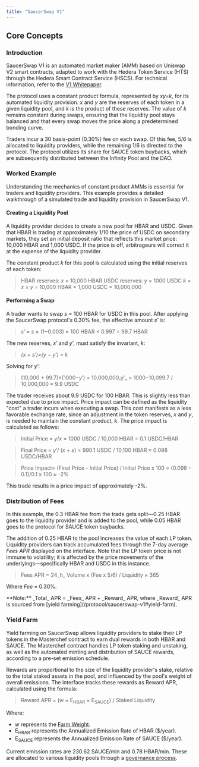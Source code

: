 ```yaml
---
title: "SaucerSwap V1"
---
```


## Core Concepts

### Introduction

SaucerSwap V1 is an automated market maker (AMM) based on Uniswap V2 smart contracts, adapted to work with the Hedera Token Service (HTS) through the Hedera Smart Contract Service (HSCS). For technical information, refer to the [V1 Whitepaper](https://www.saucerswap.finance/whitepaper.pdf).

The protocol uses a constant product formula, represented by _xy=k_, for its automated liquidity provision. _x_ and _y_ are the reserves of each token in a given liquidity pool, and _k_ is the product of these reserves. The value of _k_ remains constant during swaps, ensuring that the liquidity pool stays balanced and that every swap moves the price along a predetermined bonding curve.

Traders incur a 30 basis-point (0.30%) fee on each swap. Of this fee, 5/6 is allocated to liquidity providers, while the remaining 1/6 is directed to the protocol. The protocol utilizes its share for SAUCE token buybacks, which are subsequently distributed between the Infinity Pool and the DAO.

### Worked Example

Understanding the mechanics of constant product AMMs is essential for traders and liquidity providers. This example provides a detailed walkthrough of a simulated trade and liquidity provision in SaucerSwap V1.

#### Creating a Liquidity Pool

A liquidity provider decides to create a new pool for HBAR and USDC. Given that HBAR is trading at approximately 1/10 the price of USDC on secondary markets, they set an initial deposit ratio that reflects this market price: 10,000 HBAR and 1,000 USDC. If the price is off, arbitrageurs will correct it at the expense of the liquidity provider.

The constant product _k_ for this pool is calculated using the initial reserves of each token:

> HBAR reserves: _x_ ​= 10,000 HBAR USDC reserves: _y_ = 1000 USDC _k_ = _x_ × _y_ = 10,000 HBAR × 1,000 USDC = 10,000,000 ​

#### Performing a Swap

A trader wants to swap _s_ = 100 HBAR for USDC in this pool. After applying the SaucerSwap protocol'_s_ 0.30% fee, the effective amount _s′_ is:

> _s′_ = _s_ × (1−0.003) = 100 HBAR × 0.997 = 99.7 HBAR

The new reserves, _x′_ and _y′_, must satisfy the invariant, _k_:

> _(x + s′)×(y − y′) = k_

Solving for _y′_:

> (10,000 + 99.7)×(1000−_y′_) = 10,000,000_y′_ = 1000−10,099.7 / 10,000,000 ​≈ 9.9 USDC

The trader receives about 9.9 USDC for 100 HBAR. This is slightly less than expected due to price impact. Price impact can be defined as the liquidity "cost" a trader incurs when executing a swap. This cost manifests as a less favorable exchange rate, since an adjustment in the token reserves, _x_ and _y_, is needed to maintain the constant product, _k_. The price impact is calculated as follows:

> Initial Price = _y_/_x_ = 1000 USDC / 10,000 HBAR = 0.1 USDC/HBAR

> Final Price = _y′_/ (_x + s_) = 990.1 USDC / 10,100 HBAR ≈ 0.098 USDC/HBAR

> Price Impact​= (Final Price - Initial Price) / Initial Price x 100 = (0.098 - 0.1)/0.1 x 100 ≈ -2%

This trade results in a price impact of approximately -2%.

### Distribution of Fees

In this example, the 0.3 HBAR fee from the trade gets split—0.25 HBAR goes to the liquidity provider and is added to the pool, while 0.05 HBAR goes to the protocol for SAUCE token buybacks.

The addition of 0.25 HBAR to the pool increases the value of each LP token. Liquidity providers can track accumulated fees through the 7-day average _Fees APR_ displayed on the interface. Note that the LP token price is not immune to volatility; it is affected by the price movements of the underlyings—specifically HBAR and USDC in this instance.

> Fees APR = 24_h_ Volume x (Fee x 5/6) / Liquidity × 365

Where _Fee_ = 0.30%.

<Info>
  **Note:** _Total_ APR = _Fees_ APR + _Reward_ APR, where _Reward_ APR is sourced from [yield farming](/protocol/saucerswap-v1#yield-farm).
</Info>

### Yield Farm

Yield farming on SaucerSwap allows liquidity providers to stake their LP tokens in the Masterchef contract to earn dual rewards in both HBAR and SAUCE. The Masterchef contract handles LP token staking and unstaking, as well as the automated minting and distribution of SAUCE rewards, according to a pre-set emission schedule.

Rewards are proportional to the size of the liquidity provider's stake, relative to the total staked assets in the pool, and influenced by the pool's weight of overall emissions. The interface tracks these rewards as Reward APR, calculated using the formula:

> Reward APR = (_w_ × E<sub>HBAR</sub> ​× E<sub>SAUCE</sub>​​) / Staked Liquidity

Where:

- _w_ represents the [Farm Weight](/protocol/saucerswap-v1/farm-weights).
- E<sub>HBAR</sub> represents the Annualized Emission Rate of HBAR (\$/year).
- E<sub>SAUCE</sub>​ represents the Annualized Emission Rate of SAUCE (\$/year).

Current emission rates are 230.62 SAUCE/min and 0.78 HBAR/min. These are allocated to various liquidity pools through a [governance process](/governance/overview).